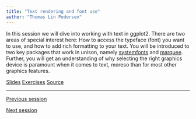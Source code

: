 ```yaml
---
title: "Text rendering and font use"
author: "Thomas Lin Pedersen"
---
```


In this session we will dive into working with text in ggplot2. There are two areas of special interest here: How to access the typeface (font) you want to use, and how to add rich formatting to your text. You will be introduced to two key packages that work in unison, namely [systemfonts](https://systemfonts.r-lib.org) and [marquee](https://marquee.r-lib.org). Further, you will get an understanding of why selecting the right graphics device is paramount when it comes to text, moreso than for most other graphics features.

::: {.text-center .plain}
:::::: {.btn-group}
[Slides](../slides/3_text_fonts.qmd){.btn .btn-primary role="button"}
[Exercises](../exercises/3_text_fonts.qmd){.btn .btn-success role="button"}
[Source](../exercises/_source/3_text_fonts.qmd){.btn .btn-secondary role="button"}
::::::
:::

---

::: {.d-flex .justify-content-between}
[<i class="bi bi-caret-left"></i> Previous session](../sessions/2_ggplot2.qmd){.btn .btn-sm .btn-outline-secondary role="button"}

[Next session <i class="bi bi-caret-right"></i>](../sessions/4_theme_guide.qmd){.btn .btn-sm .btn-outline-secondary role="button"}
:::

